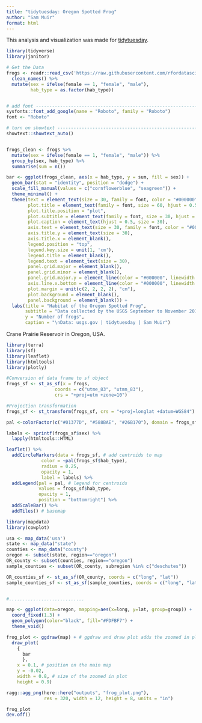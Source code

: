 ```yaml
---
title: "tidytuesday: Oregon Spotted Frog"
author: "Sam Muir"
format: html
---
```


This analysis and visualization was made for [tidytuesday](https://github.com/rfordatascience/tidytuesday/tree/master/data/2022/2022-08-02). 

```r
library(tidyverse)
library(janitor)
```

```r
# Get the Data
frogs <- readr::read_csv('https://raw.githubusercontent.com/rfordatascience/tidytuesday/master/data/2022/2022-08-02/frogs.csv') %>%
  clean_names() %>%  
  mutate(sex = ifelse(female == 1, "female", "male"),
         hab_type = as.factor(hab_type))


# add font ----------------------------------------------------------------
sysfonts::font_add_google(name = "Roboto", family = "Roboto")
font <- "Roboto"

# turn on showtext --------------------------------------------------------
showtext::showtext_auto()


frogs_clean <- frogs %>%
  mutate(sex = ifelse(female == 1, "female", "male")) %>%
  group_by(sex, hab_type) %>%
  summarise(sum = n())
```

```r
bar <- ggplot(frogs_clean, aes(x = hab_type, y = sum, fill = sex)) +
  geom_bar(stat = "identity", position = "dodge") +
  scale_fill_manual(values = c("cornflowerblue", "seagreen")) +
  theme_minimal() +
  theme(text = element_text(size = 30, family = font, color = "#000000"),
        plot.title = element_text(family = font, size = 60, hjust = 0.5, face = "bold"),
        plot.title.position = "plot",
        plot.subtitle = element_text(family = font, size = 30, hjust = 0.5, lineheight = 0.3),
        plot.caption = element_text(hjust = 0.5, size = 30),
        axis.text = element_text(size = 30, family = font, color = "#000000"),
        axis.title.y = element_text(size = 30), 
        axis.title.x = element_blank(), 
        legend.position = "top",
        legend.key.size = unit(1, 'cm'),
        legend.title = element_blank(),
        legend.text = element_text(size = 30),
        panel.grid.major = element_blank(),
        panel.grid.minor = element_blank(),
        panel.grid.major.y = element_line(color = "#000000", linewidth = 0.25, linetype = "dotted"),
        axis.line.x.bottom = element_line(color = "#000000", linewidth = 0.35),
        plot.margin = unit(c(2, 2, 2, 2), "cm"),
        plot.background = element_blank(),
        panel.background = element_blank()) +
  labs(title = "Habitat of the Oregon Spotted Frog", 
       subtitle = "Data collected by the USGS September to November 2018\n Crane Prairie Reservoir in Oregon, USA\n", 
       y = "Number of frogs", 
       caption = "\nData: usgs.gov | tidytuesday | Sam Muir")
```


Crane Prairie Reservoir in Oregon, USA.

```r
library(terra)
library(sf)
library(leaflet)
library(htmltools)
library(plotly)

#Conversion of data frame to sf object
frogs_sf <- st_as_sf(x = frogs,                         
                  coords = c("utme_83", "utmn_83"),
                  crs = "+proj=utm +zone=10")

#Projection transformation
frogs_sf <- st_transform(frogs_sf, crs = "+proj=longlat +datum=WGS84")
```


```r
pal <-colorFactor(c("#01377D", "#588BAE", "#26B170"), domain = frogs_sf$hab_type) # define color palette

labels <- sprintf(frogs_sf$sex) %>% 
  lapply(htmltools::HTML)

leaflet() %>%
  addCircleMarkers(data = frogs_sf, # add centroids to map
             color = ~pal(frogs_sf$hab_type),
             radius = 0.25,
             opacity = 1,
             label = labels) %>%
  addLegend(pal = pal, # legend for centroids
            values = frogs_sf$hab_type,
            opacity = 1,
            position = "bottomright") %>%
  addScaleBar() %>%
  addTiles() # basemap
```

```r
library(mapdata)
library(cowplot)

usa <- map_data('usa')
state <- map_data("state")
counties <- map_data("county")
oregon <- subset(state, region=="oregon")
OR_county <- subset(counties, region=="oregon")
sample_counties <- subset(OR_county, subregion %in% c("deschutes"))

OR_counties_sf <- st_as_sf(OR_county, coords = c("long", "lat"))
sample_counties_sf <- st_as_sf(sample_counties, coords = c("long", "lat"))


#............................

map <- ggplot(data=oregon, mapping=aes(x=long, y=lat, group=group)) + 
  coord_fixed(1.3) + 
  geom_polygon(color="black", fill="#FDFBF7") + 
  theme_void()

frog_plot <- ggdraw(map) + # ggdraw and draw plot adds the zoomed in plot
  draw_plot(
    {
      bar
      },
    x = 0.1, # position on the main map
    y = -0.02,
    width = 0.8, # size of the zoomed in plot
    height = 0.9)
```


```r
ragg::agg_png(here::here("outputs", "frog_plot.png"), 
              res = 320, width = 12, height = 8, units = "in")

frog_plot
dev.off()
```



